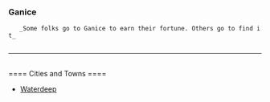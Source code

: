 === Ganice ===
    _Some folks go to Ganice to earn their fortune. Others go to find it_
    
----
<br />
==== Cities and Towns ====

* [[Waterdeep]]
